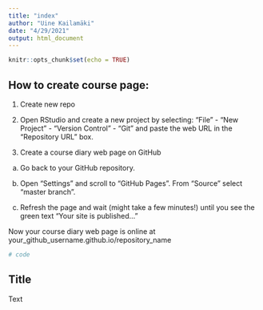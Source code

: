 ```yaml
---
title: "index"
author: "Uine Kailamäki"
date: "4/29/2021"
output: html_document
---
```


```r
knitr::opts_chunk$set(echo = TRUE)
```

## How to create course page:

1) Create new repo

2) Open RStudio and create a new project by selecting:
"File" - "New Project" - "Version Control" - "Git"
and paste the web URL in the "Repository URL" box.

3) Create a course diary web page on GitHub

a) Go back to your GitHub repository.

b) Open "Settings" and scroll to "GitHub Pages". From "Source" select "master branch".

c) Refresh the page and wait (might take a few minutes!) until you see the green text "Your site is published..."

Now your course diary web page is online at
your_github_username.github.io/repository_name

```r
# code
```

## Title

Text


